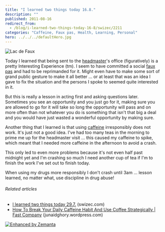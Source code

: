 ```yaml
---
title: "I learned two things today 16.8."
description: ""
published: 2011-08-16
redirect_from:
  - /blog/i-learned-two-things-today-16-8/swizec/2211
categories: "Caffeine, Faux pas, Health, Learning, Personal"
hero: ../../../defaultHero.jpg
---
```


![Lac de Faux](http://swizec.com/blog/wp-content/uploads/2011/08/300px-Lac_de_Faux2.jpg "Lac de Faux")

Today I learned that being sent to the [headmaster](http://en.wikipedia.org/wiki/Head_teacher "Head teacher")'s office (figuratively) is a pretty Interesting Experience (tm). I seem to have committed a social [faux pas](http://en.wikipedia.org/wiki/Faux_pas "Faux pas") and had to be reprimanded for it. Might even have to make some sort of grand public gesture to make it all better ... or at least that was an idea I gave to fix the situation and the persons I spoke to seemed quite interested in it.

But this is really a lesson in acting first and asking questions later. Sometimes you see an opportunity and you just go for it, making sure you are allowed to go for it will take so long the opportunity will pass and on more often than not whatever you do is something that isn't that big a deal and you would have just wasted a wonderful opportunity by making sure.

Another thing that I learned is that using [caffeine](http://en.wikipedia.org/wiki/Caffeine "Caffeine") irresponsibly does not work. It's just not a good idea. I've had too many teas in the morning to prime me up for the headmaster visit ... this caused my caffeine to spike, which meant that I needed more caffeine in the afternoon to avoid a crash.

This only led to even more problems because it's not even half past midnight yet and I'm crashing so much I need another cup of tea if I'm to finish the work I've set out to finish today.

When using my drugs more responsibly I don't crash until 3am ... lesson learned, no matter what, use discipline in drug abuse!

###### Related articles

- [I learned two things today 29.7.](http://swizec.com/blog/i-learned-two-things-today-29-7/swizec/2022) (swizec.com)
- [How To Break Your Daily Caffeine Habit And Use Coffee Strategically | Fast Company](http://junaidghory.wordpress.com/2011/08/16/how-to-break-your-daily-caffeine-habit-and-use-coffee-strategically-fast-company/) (junaidghory.wordpress.com)

[![Enhanced by Zemanta](http://img.zemanta.com/zemified_e.png?x-id=3c0c8898-abae-4e68-aa8a-d7d69c46edc8)](http://www.zemanta.com/ "Enhanced by Zemanta")
